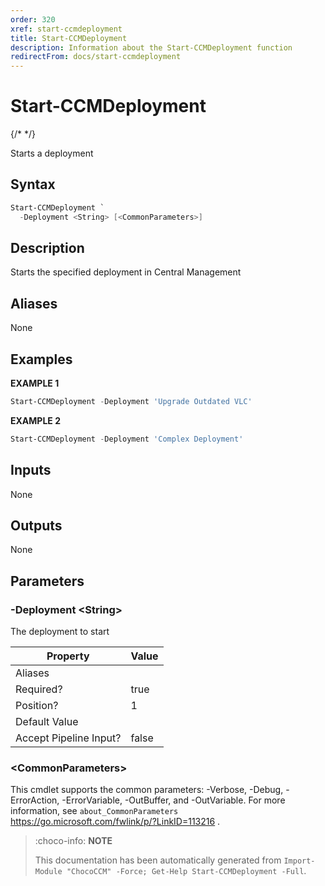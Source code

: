 ```yaml
---
order: 320
xref: start-ccmdeployment
title: Start-CCMDeployment
description: Information about the Start-CCMDeployment function
redirectFrom: docs/start-ccmdeployment
---
```


# Start-CCMDeployment

{/* <!-- This documentation is automatically generated from /Start-CCMDeployment.ps1 using GenerateDocs.ps1. Contributions are welcome at the original location(s). --> */}

Starts a deployment

## Syntax

~~~powershell
Start-CCMDeployment `
  -Deployment <String> [<CommonParameters>]
~~~

## Description

Starts the specified deployment in Central  Management


## Aliases

None

## Examples

 **EXAMPLE 1**

~~~powershell
Start-CCMDeployment -Deployment 'Upgrade Outdated VLC'

~~~

**EXAMPLE 2**

~~~powershell
Start-CCMDeployment -Deployment 'Complex Deployment'

~~~

## Inputs

None

## Outputs

None

## Parameters

###  -Deployment &lt;String&gt;
The deployment  to  start

Property               | Value
---------------------- | -----
Aliases                |
Required?              | true
Position?              | 1
Default Value          |
Accept Pipeline Input? | false

### &lt;CommonParameters&gt;

This cmdlet supports the common parameters: -Verbose, -Debug, -ErrorAction, -ErrorVariable, -OutBuffer, and -OutVariable. For more information, see `about_CommonParameters` https://go.microsoft.com/fwlink/p/?LinkID=113216 .



<Xref title="Function Reference" value="chococcm-functions" />

> :choco-info: **NOTE**
>
> This documentation has been automatically generated from `Import-Module "ChocoCCM" -Force; Get-Help Start-CCMDeployment -Full`.
